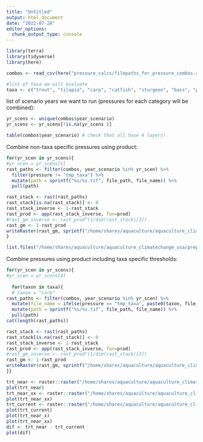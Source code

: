 ```yaml
---
title: "Untitled"
output: html_document
date: "2022-07-28"
editor_options: 
  chunk_output_type: console
---
```


```r
library(terra)
library(tidyverse)
library(here)

combos <- read_csv(here("pressure_calcs/filepaths_for_pressure_combos.csv"), na="NA")

#list of taxa we will evaluate
taxa <- c("trout", "tilapia", "carp", "catfish", "sturgeon", "bass", "perch")


```

list of scenario years we want to run (pressures for each category will be combined):
```r

yr_scens <- unique(combos$year_scenario)
yr_scens <- yr_scens[!is.na(yr_scens )]

table(combos$year_scenario) # check that all have 4 layers!

```

Combine non-taxa specific pressures using product:
```r

for(yr_scen in yr_scens){
#yr_scen = yr_scens[1]
rast_paths <- filter(combos, year_scenario %in% yr_scen) %>%
  filter(pressure != "tmp_taxa") %>%
  mutate(path = sprintf("%s/%s.tif", file_path, file_name)) %>%
  pull(path)

rast_stack <- rast(rast_paths)
rast_stack[is.na(rast_stack)] <- 0
rast_stack_inverse <- 1-rast_stack
rast_prod <- app(rast_stack_inverse, fun=prod)
#rast_gm_inverse <- rast_prod^(1/dim(rast_stack)[3])
rast_gm <- 1-rast_prod
writeRaster(rast_gm, sprintf("/home/shares/aquaculture/aquaculture_climatechange_usa/prep_data/freshwater/combined_pressures/%s_no_taxa_specific.tif", yr_scen), overwrite=TRUE)
}

list.files("/home/shares/aquaculture/aquaculture_climatechange_usa/prep_data/freshwater/combined_pressures")
```

Combine pressures using product including taxa specific thresholds:
```r

for(yr_scen in yr_scens){
#yr_scen = yr_scens[4]
  
  for(taxon in taxa){ 
  # taxon = "carp"
rast_paths <- filter(combos, year_scenario %in% yr_scen) %>%
  mutate(file_name = ifelse(pressure == "tmp_taxa", paste0(taxon, file_name), file_name)) %>%
  mutate(path = sprintf("%s/%s.tif", file_path, file_name)) %>%
  pull(path)
cat(length(rast_paths))

rast_stack <- rast(rast_paths)
rast_stack[is.na(rast_stack)] <- 0
rast_stack_inverse <- 1-rast_stack
rast_prod <- app(rast_stack_inverse, fun=prod)
#rast_gm_inverse <- rast_prod^(1/dim(rast_stack)[3])
rast_gm <- 1-rast_prod
writeRaster(rast_gm, sprintf("/home/shares/aquaculture/aquaculture_climatechange_usa/prep_data/freshwater/combined_pressures/taxa_pressures/%s_%s.tif", yr_scen, taxon), overwrite=TRUE)
}}
```

```r

trt_near <- raster::raster("/home/shares/aquaculture/aquaculture_climatechange_usa/prep_data/freshwater/combined_pressures/taxa_pressures/near-future_ssp245_carp.tif")
plot(trt_near)
trt_near_xx <- raster::raster("/home/shares/aquaculture/aquaculture_climatechange_usa/prep_data/freshwater/combined_pressures/taxa_pressures/near-future_ssp585_trout.tif")
plot(trt_near_xx)
trt_current <- raster::raster("/home/shares/aquaculture/aquaculture_climatechange_usa/prep_data/freshwater/combined_pressures/taxa_pressures/current_ssp245_trout.tif")
plot(trt_current)
plot(trt_near_x)
plot(trt_near_xx)
dif <- trt_near - trt_current
plot(dif)
```